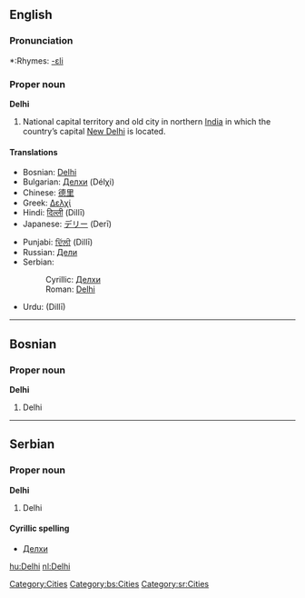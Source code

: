 ==English==
{{wikipedia}}

===Pronunciation===
*:Rhymes: [[Rhymes:English:-ɛli|-ɛli]]

===Proper noun===
'''Delhi'''

#National capital territory and old city in northern [[India]] in which the country’s capital [[New Delhi]] is located.

====Translations====
{{top}}
*Bosnian: [[Delhi#Bosnian|Delhi]] {{m}}
*Bulgarian: [[Делхи]] (Délχi)
*Chinese: [[德里]]
*Greek: [[Δελχί]]
*Hindi: [[दिल्ली]] (Dillī)
*Japanese: [[デリー]] (Derī)
{{mid}}
*Punjabi: [[ਦਿੱਲੀ]] (Dillī)
*Russian: [[Дели]] {{IPAchar|(Dɛ́li)}}
*Serbian:
*:Cyrillic: [[Делхи#Serbian|Делхи]] {{m}}
*:Roman: [[Delhi#Serbian|Delhi]] {{m}}
*Urdu: {{URchar|[[دلی|دلّی]]}} (Dillī)
{{bottom}}

[[Category:Cities]]

----

==Bosnian==
===Proper noun===
'''Delhi''' {{m}}
#Delhi

[[Category:bs:Cities]]

----

==Serbian==
===Proper noun===
'''Delhi''' {{m}}
#Delhi
====Cyrillic spelling====
*[[Делхи#Serbian|Делхи]]

[[Category:sr:Cities]]

[[hu:Delhi]]
[[nl:Delhi]]